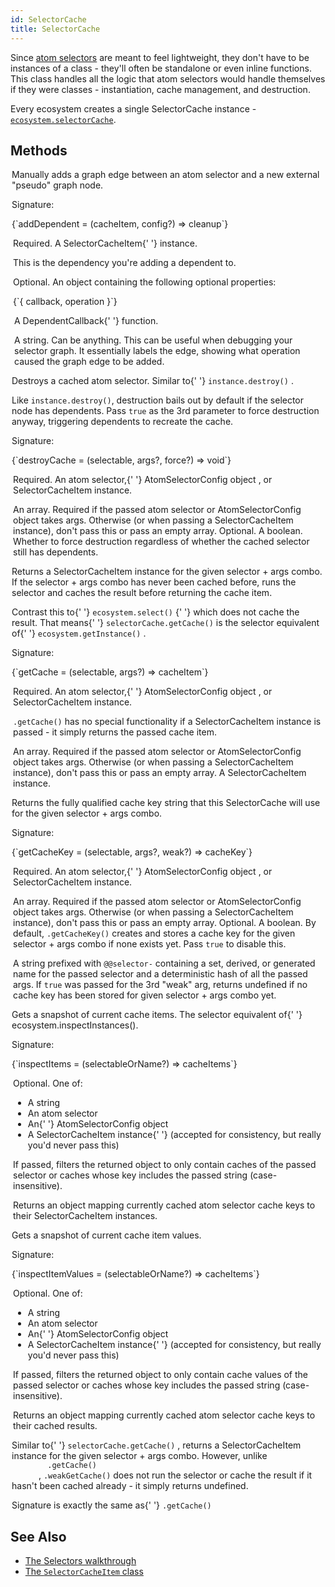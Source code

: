 ```yaml
---
id: SelectorCache
title: SelectorCache
---
```



Since [atom selectors](../types/AtomSelector) are meant to feel lightweight, they don't have to be instances of a class - they'll often be standalone or even inline functions. This class handles all the logic that atom selectors would handle themselves if they were classes - instantiation, cache management, and destruction.

Every ecosystem creates a single SelectorCache instance - [`ecosystem.selectorCache`](Ecosystem#selectorcache).

## Methods

<Legend>
  <Item name="addDependent">
    <p>
      Manually adds a graph edge between an atom selector and a new external
      "pseudo" graph node.
    </p>
    <p>Signature:</p>
    <Ts>{`addDependent = (cacheItem, config?) => cleanup`}</Ts>
    <Legend>
      <Item name="cacheItem">
        <p>
          Required. A <Link to="SelectorCacheItem">SelectorCacheItem</Link>{' '}
          instance.
        </p>
        <p>This is the dependency you're adding a dependent to.</p>
      </Item>
      <Item name="config">
        <p>Optional. An object containing the following optional properties:</p>
        <Ts>{`{ callback, operation }`}</Ts>
        <Legend>
          <Item name="callback">
            <p>
              A <Link to="../types/DependentCallback">DependentCallback</Link>{' '}
              function.
            </p>
          </Item>
          <Item name="operation">
            <p>
              A string. Can be anything. This can be useful when debugging your
              selector graph. It essentially labels the edge, showing what
              operation caused the graph edge to be added.
            </p>
          </Item>
        </Legend>
      </Item>
    </Legend>
  </Item>
  <Item name="destroyCache">
    <p>
      Destroys a cached atom selector. Similar to{' '}
      <Link to="AtomInstance#destroy">
        <code>instance.destroy()</code>
      </Link>
      .
    </p>
    <p>
      Like <code>instance.destroy()</code>, destruction bails out by default if
      the selector node has dependents. Pass <code>true</code> as the 3rd
      parameter to force destruction anyway, triggering dependents to recreate
      the cache.
    </p>
    <p>Signature:</p>
    <Ts>{`destroyCache = (selectable, args?, force?) => void`}</Ts>
    <Legend>
      <Item name="selectable">
        <p>
          Required. An <Link to="../types/AtomSelector">atom selector</Link>,{' '}
          <Link to="../types/AtomSelectorConfig">
            AtomSelectorConfig object
          </Link>
          , or <Link to="SelectorCacheItem">SelectorCacheItem instance</Link>.
        </p>
      </Item>
      <Item name="args">
        An array. Required if the passed atom selector or AtomSelectorConfig
        object takes args. Otherwise (or when passing a SelectorCacheItem
        instance), don't pass this or pass an empty array.
      </Item>
      <Item name="force">
        Optional. A boolean. Whether to force destruction regardless of whether
        the cached selector still has dependents.
      </Item>
    </Legend>
  </Item>
  <Item name="getCache">
    <p>
      Returns a <Link to="SelectorCacheItem">SelectorCacheItem</Link> instance
      for the given selector + args combo. If the selector + args combo has
      never been cached before, runs the selector and caches the result before
      returning the cache item.
    </p>
    <p>
      Contrast this to{' '}
      <Link to="Ecosystem#select">
        <code>ecosystem.select()</code>
      </Link>{' '}
      which does not cache the result. That means{' '}
      <code>selectorCache.getCache()</code> is the selector equivalent of{' '}
      <Link to="Ecosystem#getinstance">
        <code>ecosystem.getInstance()</code>
      </Link>
      .
    </p>
    <p>Signature:</p>
    <Ts>{`getCache = (selectable, args?) => cacheItem`}</Ts>
    <Legend>
      <Item name="selectable">
        <p>
          Required. An <Link to="../types/AtomSelector">atom selector</Link>,{' '}
          <Link to="../types/AtomSelectorConfig">
            AtomSelectorConfig object
          </Link>
          , or <Link to="SelectorCacheItem">SelectorCacheItem instance</Link>.
        </p>
        <p>
          <code>.getCache()</code> has no special functionality if a
          SelectorCacheItem instance is passed - it simply returns the passed
          cache item.
        </p>
      </Item>
      <Item name="args">
        An array. Required if the passed atom selector or AtomSelectorConfig
        object takes args. Otherwise (or when passing a SelectorCacheItem
        instance), don't pass this or pass an empty array.
      </Item>
      <Item name="Returns">
        A <Link to="SelectorCacheItem">SelectorCacheItem</Link> instance.
      </Item>
    </Legend>
  </Item>
  <Item name="getCacheKey">
    <p>
      Returns the fully qualified cache key string that this SelectorCache will
      use for the given selector + args combo.
    </p>
    <p>Signature:</p>
    <Ts>{`getCacheKey = (selectable, args?, weak?) => cacheKey`}</Ts>
    <Legend>
      <Item name="selectable">
        <p>
          Required. An <Link to="../types/AtomSelector">atom selector</Link>,{' '}
          <Link to="../types/AtomSelectorConfig">
            AtomSelectorConfig object
          </Link>
          , or <Link to="SelectorCacheItem">SelectorCacheItem instance</Link>.
        </p>
      </Item>
      <Item name="args">
        An array. Required if the passed atom selector or AtomSelectorConfig
        object takes args. Otherwise (or when passing a SelectorCacheItem
        instance), don't pass this or pass an empty array.
      </Item>
      <Item name="weak">
        Optional. A boolean. By default, <code>.getCacheKey()</code> creates and
        stores a cache key for the given selector + args combo if none exists
        yet. Pass <code>true</code> to disable this.
      </Item>
      <Item name="Returns">
        <p>
          A string prefixed with <code>@@selector-</code> containing a set,
          derived, or generated name for the passed selector and a deterministic
          hash of all the passed args. If <code>true</code> was passed for the
          3rd "weak" arg, returns undefined if no cache key has been stored for
          given selector + args combo yet.
        </p>
      </Item>
    </Legend>
  </Item>
  <Item name="inspectItems">
    <p>
      Gets a snapshot of current cache items. The selector equivalent of{' '}
      <Link to="Ecosystem#inspectinstances">ecosystem.inspectInstances()</Link>.
    </p>
    <p>Signature:</p>
    <Ts>{`inspectItems = (selectableOrName?) => cacheItems`}</Ts>
    <Legend>
      <Item name="selectableOrName">
        <p>Optional. One of:</p>
        <ul>
          <li>A string</li>
          <li>
            An <Link to="../types/AtomSelector">atom selector</Link>
          </li>
          <li>
            An{' '}
            <Link to="../types/AtomSelectorConfig">
              AtomSelectorConfig object
            </Link>
          </li>
          <li>
            A <Link to="SelectorCacheItem">SelectorCacheItem instance</Link>{' '}
            (accepted for consistency, but really you'd never pass this)
          </li>
        </ul>
        <p>
          If passed, filters the returned object to only contain caches of the
          passed selector or caches whose key includes the passed string
          (case-insensitive).
        </p>
      </Item>
      <Item name="Returns">
        Returns an object mapping currently cached atom selector cache keys to
        their <Link to="SelectorCacheItem">SelectorCacheItem</Link> instances.
      </Item>
    </Legend>
  </Item>
  <Item name="inspectItemValues">
    <p>Gets a snapshot of current cache item values.</p>
    <p>Signature:</p>
    <Ts>{`inspectItemValues = (selectableOrName?) => cacheItems`}</Ts>
    <Legend>
      <Item name="selectableOrName">
        <p>Optional. One of:</p>
        <ul>
          <li>A string</li>
          <li>
            An <Link to="../types/AtomSelector">atom selector</Link>
          </li>
          <li>
            An{' '}
            <Link to="../types/AtomSelectorConfig">
              AtomSelectorConfig object
            </Link>
          </li>
          <li>
            A <Link to="SelectorCacheItem">SelectorCacheItem instance</Link>{' '}
            (accepted for consistency, but really you'd never pass this)
          </li>
        </ul>
        <p>
          If passed, filters the returned object to only contain cache values of
          the passed selector or caches whose key includes the passed string
          (case-insensitive).
        </p>
      </Item>
      <Item name="Returns">
        Returns an object mapping currently cached atom selector cache keys to
        their cached results.
      </Item>
    </Legend>
  </Item>
  <Item name="weakGetCache">
    <p>
      Similar to{' '}
      <Link to="#getcache">
        <code>selectorCache.getCache()</code>
      </Link>
      , returns a <Link to="SelectorCacheItem">SelectorCacheItem</Link> instance
      for the given selector + args combo. However, unlike <code>
        .getCache()
      </code>, <code>.weakGetCache()</code> does not run the selector or cache the
      result if it hasn't been cached already - it simply returns undefined.
    </p>
    <p>
      Signature is exactly the same as{' '}
      <Link to="#getcache">
        <code>.getCache()</code>
      </Link>
    </p>
  </Item>
</Legend>

## See Also

- [The Selectors walkthrough](../../walkthrough/selectors)
- [The `SelectorCacheItem` class](SelectorCacheItem)
